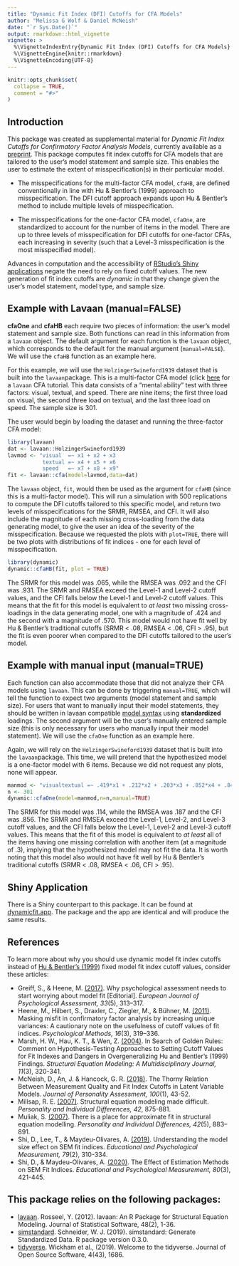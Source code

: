 ```yaml
---
title: "Dynamic Fit Index (DFI) Cutoffs for CFA Models"
author: "Melissa G Wolf & Daniel McNeish"
date: "`r Sys.Date()`"
output: rmarkdown::html_vignette
vignette: >
  %\VignetteIndexEntry{Dynamic Fit Index (DFI) Cutoffs for CFA Models}
  %\VignetteEngine{knitr::rmarkdown}
  %\VignetteEncoding{UTF-8}
---
```


```r
knitr::opts_chunk$set(
  collapse = TRUE,
  comment = "#>"
)
```

## Introduction

This package was created as supplemental material for *Dynamic Fit Index Cutoffs for Confirmatory Factor Analysis Models*, currently available as a [preprint](https://psyarxiv.com/v8yru){target="_parent"}. This package computes fit index cutoffs for CFA models that are tailored to the user's model statement and sample size. This enables the user to estimate the extent of misspecification(s) in their particular model.  

- The misspecifications for the multi-factor CFA model, `cfaHB`, are defined conventionally in line with Hu & Bentler's (1999) approach to misspecification.  The DFI cutoff approach expands upon Hu & Bentler's method to include multiple levels of misspecification.

- The misspecifications for the one-factor CFA model, `cfaOne`, are standardized to account for the number of items in the model.  There are up to three levels of misspecification for DFI cutoffs for one-factor CFAs, each increasing in severity (such that a Level-3 misspecification is the most misspecified model).

Advances in computation and the accessibility of [RStudio's Shiny applications](https://shiny.rstudio.com/){target="_parent"} negate the need to rely on fixed cutoff values. The new generation of fit index cutoffs are *dynamic* in that they change given the user's model statement, model type, and sample size.

## Example with Lavaan (manual=FALSE)

**cfaOne** and **cfaHB** each require two pieces of information: the user's model statement and sample size.  Both functions can read in this information from a `lavaan` object.  The default argument for each function is the `lavaan` object, which corresponds to the default for the manual argument (`manual=FALSE`).  We will use the `cfaHB` function as an example here.  

For this example, we will use the `HolzingerSwineford1939` dataset that is built into the `lavaan`package.  This is a multi-factor CFA model (click [here](https://lavaan.ugent.be/tutorial/cfa.html){target="_parent"} for a `lavaan` CFA tutorial.  This data consists of a "mental ability" test with three factors: visual, textual, and speed. There are nine items; the first three load on visual, the second three load on textual, and the last three load on speed.  The sample size is 301.

The user would begin by loading the dataset and running the three-factor CFA model:

```r
library(lavaan)
dat <- lavaan::HolzingerSwineford1939
lavmod <- "visual  =~ x1 + x2 + x3
           textual =~ x4 + x5 + x6
           speed   =~ x7 + x8 + x9"
fit <- lavaan::cfa(model=lavmod,data=dat)
```

The `lavaan` object, `fit`, would then be used as the argument for `cfaHB` (since this is a multi-factor model).  This will run a simulation with 500 replications to compute the DFI cutoffs tailored to this specific model, and return two levels of misspecifications for the SRMR, RMSEA, and CFI.  It will also include the magnitude of each missing cross-loading from the data generating model, to give the user an idea of the severity of the misspecification.  Because we requested the plots with `plot=TRUE`, there will be two plots with distributions of fit indices - one for each level of misspecification.  

```r
library(dynamic)
dynamic::cfaHB(fit, plot = TRUE)
```

The SRMR for this model was .065, while the RMSEA was .092 and the CFI was .931.  The SRMR and RMSEA exceed the Level-1 and Level-2 cutoff values, and the CFI falls below the Level-1 and Level-2 cutoff values.  This means that the fit for this model is equivalent to *at least* two missing cross-loadings in the data generating model, one with a magnitude of .424 and the second with a magnitude of .570.  This model would not have fit well by Hu & Bentler's traditional cutoffs (SRMR < .08, RMSEA < .06, CFI > .95), but the fit is even poorer when compared to the DFI cutoffs tailored to the user's model.

## Example with manual input (manual=TRUE)

Each function can also accommodate those that did not analyze their CFA models using `lavaan`.  This can be done by triggering `manual=TRUE`, which will tell the function to expect two arguments (model statement and sample size).  For users that want to manually input their model statements, they should be written in lavaan compatible [model syntax](https://lavaan.ugent.be/tutorial/syntax1.html){target="_parent"} using **standardized** loadings.  The second argument will be the user's manually entered sample size (this is only necessary for users who manually input their model statement). We will use the `cfaOne` function as an example here.

Again, we will rely on the `HolzingerSwineford1939` dataset that is built into the `lavaan`package.  This time, we will pretend that the hypothesized model is a one-factor model with 6 items.  Because we did not request any plots, none will appear.

```r
manmod <- "visualtextual =~ .419*x1 + .212*x2 + .203*x3 + .852*x4 + .847*x5 + .840*x6"
n <- 301
dynamic::cfaOne(model=manmod,n=n,manual=TRUE)
```

The SRMR for this model was .114, while the RMSEA was .187 and the CFI was .856.  The SRMR and RMSEA exceed the Level-1, Level-2, and Level-3 cutoff values, and the CFI falls below the Level-1, Level-2 and Level-3 cutoff values.  This means that the fit of this model is equivalent to *at least* all of the items having one missing correlation with another item (at a magnitude of .3), implying that the hypothesized model may not fit the data.  It is worth noting that this model also would not have fit well by Hu & Bentler's traditional cutoffs (SRMR < .08, RMSEA < .06, CFI > .95).

## Shiny Application

There is a Shiny counterpart to this package.  It can be found at [dynamicfit.app](https://dynamicfit.app/cfa){target="_parent"}.  The package and the app are identical and will produce the same results.

## References

To learn more about why you should use dynamic model fit index cutoffs instead of [Hu & Bentler's (1999)](https://psycnet.apa.org/record/1998-03102-001){target="_parent"} fixed model fit index cutoff values, consider these articles:

- Greiff, S., & Heene, M. [(2017)](https://doi.org/10.1027/1015-5759/a000450){target="_parent"}. Why psychological assessment needs to start worrying about model fit [Editorial]. *European Journal of Psychological Assessment, 33*(5), 313–317. 
- Heene, M., Hilbert, S., Draxler, C., Ziegler, M., & Bühner, M. [(2011)](https://doi.org/10.1037/a0024917){target="_parent"}. Masking misfit in confirmatory factor analysis by increasing unique variances: A cautionary note on the usefulness of cutoff values of fit indices. *Psychological Methods, 16*(3), 319–336. 
- Marsh, H. W., Hau, K. T., & Wen, Z. [(2004)](https://www.researchgate.net/publication/289963902_In_Search_of_Golden_Rules_Comment_on_Hypothesis-Testing_Approaches_to_Setting_Cutoff_Values_for_Fit_Indexes_and_Dangers_in_Overgeneralizing_Hu_and_Bentler's_1999_Findings){target="_parent"}. In Search of Golden Rules: Comment on Hypothesis-Testing Approaches to Setting Cutoff Values for Fit Indexes and Dangers in Overgeneralizing Hu and Bentler's (1999) Findings. *Structural Equation Modeling: A Multidisciplinary Journal, 11*(3), 320-341.
- McNeish, D., An, J. & Hancock, G. R. [(2018)](https://www.researchgate.net/publication/311536084_The_Thorny_Relation_between_Measurement_Quality_and_Fit_Index_Cut-Offs_in_Latent_Variable_Models){target="_parent"}. The Thorny Relation Between Measurement Quality and Fit Index Cutoffs in Latent Variable Models. *Journal of Personality Assessment, 100*(1), 43-52.
- Millsap, R. E. [(2007)](https://www.sciencedirect.com/science/article/abs/pii/S0191886906003862){target="_parent"}. Structural equation modeling made difficult. *Personality and Individual Differences, 42*, 875-881.
- Muliak, S. [(2007)](https://psycnet.apa.org/record/2007-02474-010){target="_parent"}. There is a place for approximate fit in structural equation modelling. *Personality and Individual Differences, 42*(5), 883–891.
- Shi, D., Lee, T., & Maydeu-Olivares, A. [(2019)](https://www.researchgate.net/publication/326077335_Understanding_the_Model_Size_Effect_on_SEM_Fit_Indices){target="_parent"}. Understanding the model size effect on SEM fit indices. *Educational and Psychological Measurement, 79*(2), 310-334.
- Shi, D., & Maydeu-Olivares, A. [(2020)](https://journals.sagepub.com/doi/10.1177/0013164419885164?icid=int.sj-abstract.citing-articles.1){target="_parent"}. The Effect of Estimation Methods on SEM Fit Indices. *Educational and Psychological Measurement, 80*(3), 421-445.
  
## This package relies on the following packages:

- [lavaan](http://www.jstatsoft.org/v48/i02/){target="_parent"}. Rosseel, Y. (2012). lavaan: An R Package for Structural Equation Modeling. Journal of Statistical Software, 48(2), 1-36.
- [simstandard](https://CRAN.R-project.org/package=simstandard){target="_parent"}. Schneider, W. J. (2019). simstandard: Generate Standardized Data. R package version 0.3.0. 
- [tidyverse](https://doi.org/10.21105/joss.01686){target="_parent"}. Wickham et al., (2019). Welcome to the tidyverse. Journal of Open Source Software, 4(43), 1686.
